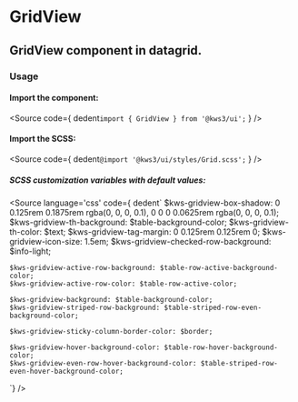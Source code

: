 
<Version />

<Meta of={Stories} />

# GridView
## GridView component in datagrid.

<Canvas of={Stories.Main} />

<Controls />

### Usage
#### Import the component:
<Source
  code={
    dedent`import { GridView } from '@kws3/ui';`
  }
/>

#### Import the SCSS:
<Source
  code={
    dedent`@import '@kws3/ui/styles/Grid.scss';`
  }
/>

##### SCSS customization variables with default values:
<Source
  language='css'
  code={ dedent`
    $kws-gridview-box-shadow: 0 0.125rem 0.1875rem rgba(0, 0, 0, 0.1),
      0 0 0 0.0625rem rgba(0, 0, 0, 0.1);
    $kws-gridview-th-background: $table-background-color;
    $kws-gridview-th-color: $text;
    $kws-gridview-tag-margin: 0 0.125rem 0.125rem 0;
    $kws-gridview-icon-size: 1.5em;
    $kws-gridview-checked-row-background: $info-light;

    $kws-gridview-active-row-background: $table-row-active-background-color;
    $kws-gridview-active-row-color: $table-row-active-color;

    $kws-gridview-background: $table-background-color;
    $kws-gridview-striped-row-background: $table-striped-row-even-background-color;

    $kws-gridview-sticky-column-border-color: $border;

    $kws-gridview-hover-background-color: $table-row-hover-background-color;
    $kws-gridview-even-row-hover-background-color: $table-striped-row-even-hover-background-color;
  `}
/>